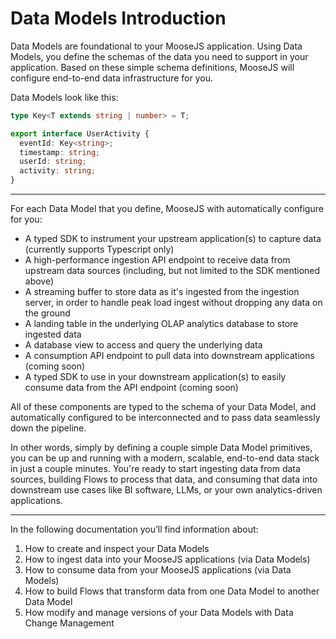 # Data Models Introduction

Data Models are foundational to your MooseJS application. Using Data Models, you define the schemas of the data you need to support in your application. Based on these simple schema definitions, MooseJS will configure end-to-end data infrastructure for you.

Data Models look like this:

```ts filename="datamodels/models.ts" copy
type Key<T extends string | number> = T;

export interface UserActivity {
  eventId: Key<string>;
  timestamp: string;
  userId: string;
  activity: string;
}
```

---

For each Data Model that you define, MooseJS with automatically configure for you:

- A typed SDK to instrument your upstream application(s) to capture data (currently supports Typescript only)
- A high-performance ingestion API endpoint to receive data from upstream data sources (including, but not limited to the SDK mentioned above)
- A streaming buffer to store data as it's ingested from the ingestion server, in order to handle peak load ingest without dropping any data on the ground
- A landing table in the underlying OLAP analytics database to store ingested data
- A database view to access and query the underlying data
- A consumption API endpoint to pull data into downstream applications (coming soon)
- A typed SDK to use in your downstream application(s) to easily consume data from the API endpoint (coming soon)

All of these components are typed to the schema of your Data Model, and automatically configured to be interconnected and to pass data seamlessly down the pipeline.

In other words, simply by defining a couple simple Data Model primitives, you can be up and running with a modern, scalable, end-to-end data stack in just a couple minutes. You're ready to start ingesting data from data sources, building Flows to process that data, and consuming that data into downstream use cases like BI software, LLMs, or your own analytics-driven applications.

---

In the following documentation you’ll find information about:

1. How to create and inspect your Data Models
2. How to ingest data into your MooseJS applications (via Data Models)
3. How to consume data from your MooseJS applications (via Data Models)
4. How to build Flows that transform data from one Data Model to another Data Model
5. How modify and manage versions of your Data Models with Data Change Management
